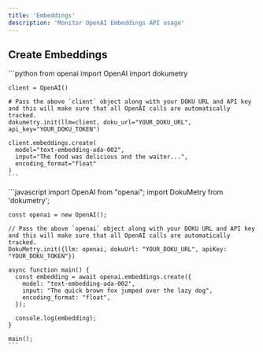 ```yaml
---
title: 'Embeddings'
description: 'Monitor OpenAI Embeddings API usage'
---
```


## Create Embeddings
<Tabs>
  <Tab title="Python">
    ```python
    from openai import OpenAI
    import dokumetry

    client = OpenAI()

    # Pass the above `client` object along with your DOKU URL and API key and this will make sure that all OpenAI calls are automatically tracked.
    dokumetry.init(llm=client, doku_url="YOUR_DOKU_URL", api_key="YOUR_DOKU_TOKEN")

    client.embeddings.create(
      model="text-embedding-ada-002",
      input="The food was delicious and the waiter...",
      encoding_format="float"
    )
    ```
  </Tab>
  <Tab title="javascript">
    ```javascript
    import OpenAI from "openai";
    import DokuMetry from 'dokumetry';

    const openai = new OpenAI();

    // Pass the above `openai` object along with your DOKU URL and API key and this will make sure that all OpenAI calls are automatically tracked.
    DokuMetry.init({llm: openai, dokuUrl: "YOUR_DOKU_URL", apiKey: "YOUR_DOKU_TOKEN"})

    async function main() {
      const embedding = await openai.embeddings.create({
        model: "text-embedding-ada-002",
        input: "The quick brown fox jumped over the lazy dog",
        encoding_format: "float",
      });

      console.log(embedding);
    }

    main();
    ```
  </Tab>
</Tabs>
